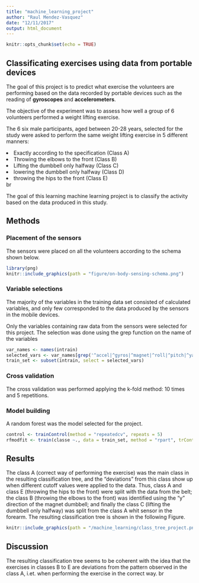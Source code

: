 ```yaml
---
title: "machine_learning_project"
author: "Raul Mendez-Vasquez"
date: "12/11/2017"
output: html_document
---
```


```r
knitr::opts_chunk$set(echo = TRUE)
```

## Classificating exercises using data from portable devices

The goal of this project is to predict what exercise the volunteers are performing based on the data recorded by portable devices such as the reading of <b>gyroscopes</b> and <b>accelerometers</b>.
<p>The objective of the experiment was to assess how well a group of 6 volunteers performed a weight lifting exercise.</p>
<p>The 6 six male participants, aged between 20-28 years, selected for the study were asked to perform the same weight lifting exercise in 5 different manners:</p>
  <li>Exactly according to the specification (Class A)</li> 
  <li>Throwing the elbows to the front (Class B)</li>
  <li>Lifting the dumbbell only halfway (Class C)</li>
  <li>lowering the dumbbell only halfway (Class D)</li>
  <li>throwing the hips to the front (Class E)</li>


br
<p>The goal of this learning machine learning project is to classify the activity based on the data produced in this study.</p>

<h2>Methods</h2>
<h3>Placement of the sensors</h3>
<p>The sensors were placed on all the volunteers according to the schema shown below.</p>

```r
library(png)
knitr::include_graphics(path = "figure/on-body-sensing-schema.png")
```

<h3>Variable selections</h3>
<p>The majority of the variables in the training data set consisted of calculated variables, and only few corresponded to the data produced by the sensors in the mobile devices.</p>
<p>Only the variables containing raw data from the sensors were selected for this project. The selection was done using the grep function on the name of the variables<p>
``` r
var_names <- names(intrain)
selected_vars <- var_names[grep('^accel|^gyros|^magnet|^roll|^pitch|^yaw|^classe', var_names)]
train_set <- subset(intrain, select = selected_vars)
```
<h3>Cross validation</h3>
<p>The cross validation was performed applying the k-fold method: 10 times and 5 repetitions. </p>

<h3>Model building</h3
<p>A random forest was the model selected for the project. </p>
``` r
control <- trainControl(method = "repeatedcv", repeats = 5)
rfmodfit <- train(classe ~., data = train_set, method = "rpart", trControl = control)
```

<h2>Results</h2>
<p>The class A (correct way of performing the exercise) was the main class in the resulting classification tree, and the "deviations" 
from this class show up when different cutoff values were applied to the data. Thus, class A and class E (throwing the hips to the front) were split with the data from the belt; 
the class B (throwing the elbows to the front) was identified using the “y” direction of the magnet dumbbell; and finally the class C (lifting the dumbbell only halfway) was split from the class A 
whit sensor in the forearm. The resulting classification tree is shown in the following Figure.</p>
``` r
knitr::include_graphics(path = "/machine_learning/class_tree_project.png")
```

<h2>Discussion</h2>
<p>The resulting classification tree seems to be coherent with the idea that the exercises in classes B to E are deviations from the pattern observed in the class A, i.et. when performing the exercise in the correct way. 
br









